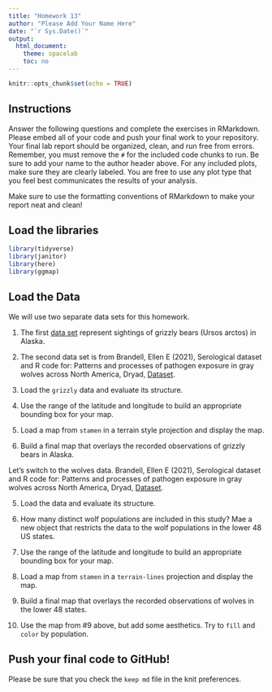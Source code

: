 ```yaml
---
title: "Homework 13"
author: "Please Add Your Name Here"
date: "`r Sys.Date()`"
output:
  html_document:
    theme: spacelab
    toc: no
---
```


```r
knitr::opts_chunk$set(echo = TRUE)
```

## Instructions
Answer the following questions and complete the exercises in RMarkdown. Please embed all of your code and push your final work to your repository. Your final lab report should be organized, clean, and run free from errors. Remember, you must remove the `#` for the included code chunks to run. Be sure to add your name to the author header above. For any included plots, make sure they are clearly labeled. You are free to use any plot type that you feel best communicates the results of your analysis.  

Make sure to use the formatting conventions of RMarkdown to make your report neat and clean!  

## Load the libraries  
```r
library(tidyverse)
library(janitor)
library(here)
library(ggmap)
``` 

## Load the Data
We will use two separate data sets for this homework.  

1. The first [data set](https://rcweb.dartmouth.edu/~f002d69/workshops/index_rspatial.html) represent sightings of grizzly bears (Ursos arctos) in Alaska.  

2. The second data set is from Brandell, Ellen E (2021), Serological dataset and R code for: Patterns and processes of pathogen exposure in gray wolves across North America, Dryad, [Dataset](https://doi.org/10.5061/dryad.5hqbzkh51).  

1. Load the `grizzly` data and evaluate its structure.  


2. Use the range of the latitude and longitude to build an appropriate bounding box for your map.  


3. Load a map from `stamen` in a terrain style projection and display the map.  


4. Build a final map that overlays the recorded observations of grizzly bears in Alaska.  


Let's switch to the wolves data. Brandell, Ellen E (2021), Serological dataset and R code for: Patterns and processes of pathogen exposure in gray wolves across North America, Dryad, [Dataset](https://doi.org/10.5061/dryad.5hqbzkh51).  

5. Load the data and evaluate its structure.  


6. How many distinct wolf populations are included in this study? Mae a new object that restricts the data to the wolf populations in the lower 48 US states.  


7. Use the range of the latitude and longitude to build an appropriate bounding box for your map.  


8.  Load a map from `stamen` in a `terrain-lines` projection and display the map.  


9. Build a final map that overlays the recorded observations of wolves in the lower 48 states.  


10. Use the map from #9 above, but add some aesthetics. Try to `fill` and `color` by population.  


## Push your final code to GitHub!
Please be sure that you check the `keep md` file in the knit preferences. 